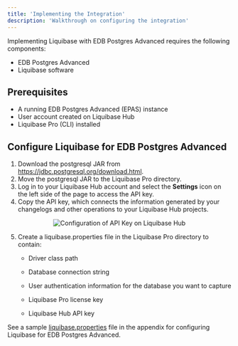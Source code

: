 ```yaml
---
title: 'Implementing the Integration'
description: 'Walkthrough on configuring the integration'
---
```


Implementing Liquibase  with EDB Postgres Advanced requires the following components:

- EDB Postgres Advanced
- Liquibase software

## Prerequisites

- A running EDB Postgres Advanced (EPAS) instance
- User account created on Liquibase Hub
- Liquibase Pro (CLI) installed

## Configure Liquibase for EDB Postgres Advanced

1. Download the postgresql JAR from https://jdbc.postgresql.org/download.html.
2. Move the postgresql JAR to the Liquibase Pro directory.
3. Log in to your Liquibase Hub account and select the **Settings** icon on the left side of the page to access the API key.
4. Copy the API key, which connects the information generated by your changelogs and other operations to your Liquibase Hub projects.

<p align="center">
  <img  alt="Configuration of API Key on Liquibase Hub" src="Images/ConfigurationPrerequisites1.png">
</p>


5. Create a liquibase.properties file in the Liquibase Pro directory to contain:

   - Driver class path

   - Database connection string

   - User authentication information for the database you want to capture

   - Liquibase Pro license key

   - Liquibase Hub API key

See a sample [liquibase.properties](07-Appendix.mdx) file in the appendix for configuring Liquibase for EDB Postgres Advanced.